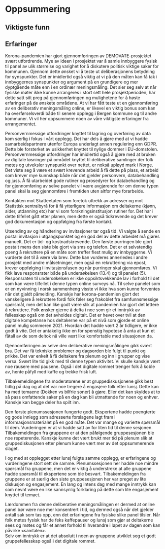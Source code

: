 # Oppsummering {#oppsummering}

## Viktigste funn


## Erfaringer

Korona-pandemien har gjort gjennomføringen av DEMOVATE-prosjektet svært utfordrende. 
Mye av ideen i prosjektet var å samle innbyggere fysisk til panel av ulik størrelse og varighet for å diskutere politisk viktige saker for kommunen. 
Gjennom dette ønsket vi å teste ut deliberasjonens betydning for synspunkter. 
Det er imidlertid også viktig at vi på den måten kan få tak i innbyggernes synspunkter og argument på en grundigere og mer dyptgående måte enn i en ordinær meningsmåling. 
Det sier seg selv at når fysiske møter ikke kunne arrangeres i stort sett hele prosjektperioden, har dette satt sitt preg på gjennomføringen og mulighetene for å høste erfaringer på de ønskete områdene. 
At vi har fått teste ut en gjennomføring av en deliberativ meningsmåling online, er likevel en viktig bonus som kan ha overførselsverdi både til senere opplegg i Bergen kommune og til andre kommuner. 
Vi vil her oppsummere noen av våre viktigste erfaringer fra arrangementet.

Personvernmessige utfordringer knyttet til lagring og overføring av data kom særlig i fokus i vårt opplegg. 
Det har dels å gjøre med at vi hadde samarbeidspartnere utenfor Europa underlagt annen regulering enn GDPR. 
Dette ble forsterket av usikkerhet knyttet til nylige dommer i EU-domstolen. 
Personvernmessige utfordringer har imidlertid også å gjøre med at bruken av digitale løsninger på området knyttet til deliberative samlinger der folk møtes og utveksler synspunkt over nettet, er nokså upløyd mark i Norge. 
Det viste seg å være et svært krevende arbeid å få dette på plass, et arbeid som krever mye kunnskap både når det gjelder personvern, databehandling og juss.
Å få utarbeidet gode rutiner og prosedyrer for databehandling og for gjennomføring av selve panelet vil være avgjørende for om denne typen panel skal la seg gjennomføre i fremtiden uten altfor mye forarbeide. 

Kontakten mot Skatteetaten som foretok uttrekk av adresser og mot Statistisk sentralbyrå for å få ytterligere informasjon om deltakerne (kjønn, alder, utdanning etc) har vi som forskningsinstitusjon rutiner for.
Det har i dette tilfellet gått etter planen, men dette er også tidkrevende og det krever god dokumentasjon og oppfølging fra første kontakt.

Utsending av og håndtering av invitasjoner tar også tid. 
Vi valgte å sende en postal invitasjon i utgangspunktet og en god del av dette arbeidet må gjøres manuelt. 
Det er tid- og kostnadskrevende. 
Den første purringen ble gjort postalt mens den siste ble gjort via sms og telefon. 
Det er et selvstendig poeng å rekruttere på en måte som treffer flest mulig av innbyggerne. 
Vi vurderte det til å være via brev. Dette kan vurderes annerledes i andre prosjekt med andre målsetninger, men også en rekruttering via epost, krever oppfølging i invitasjonsfasen og når purringer skal gjennomføres. 
Vi fikk lave responsrater både på undersøkelsen (13.4) og til panelet (5). 
Responsraten til undersøkelsen er ikke oppsiktsvekkende lav i forhold til det som kan være tilfellet i denne typen online surveys nå. 
Til selve panelet som er en nyvinning i norsk sammenheng visste vi ikke hva som kunne forventes når det gjaldt påmelding. 
Kanskje har korona-pandemien gjort det vanskeligere å rekruttere fordi folk føler seg frakoblet fra samfunnsmessige spørsmål, men det kan like godt være slik at pandemien har gjort det lettere å rekruttere. 
Folk ønsker gjerne å delta i noe som gir et inntrykk av fellesskap også om det avholdes digitalt. 
Det er hevet over tvil at den digitale kompetanse hos deltakerne var på et nivå som gjorde et online panel mulig sommeren 2021. 
Hvordan det hadde vært 2 år tidligere, er ikke godt å vite. 
Det er antakelig ikke en for spenstig hypotese å anta at kun et fåtall av de som deltok nå ville vært like komfortable med situasjonen da.

Gjennomføringen av selve den deliberative meningsmålingen gikk svært bra. 
Det var få tekniske problemer og dagsorden ble fulgt til punkt og prikke. 
Det var enkelt å få deltakere fra plenum og inn i grupper og vise versa. Svært lite tid gikk med til denne typen aktivitet.
Vi skulle kanskje vært noe rausere med pausene. 
Også i det digitale rommet trenger folk å koble av, hente påfyll med kaffe og trekke frisk luft. 

Tilbakemeldingene fra moderatorene er at gruppediskusjonene gikk best tidlig på dag og at det var noe tregere å engasjere folk etter lunsj. 
Dette kan ha med temaene (Dokken vs bilfrie soner) å gjøre. 
Eller det kan skyldes at to så pass omfattende saker på en dag kan bli utmattende for noen og enhver.
Kanskje kan begge deler ha spilt inn. 

Den første plenumssesjonen fungerte godt. 
Ekspertene hadde poengterte og gode innlegg som adresserte forslagene lagt fram i informasjonsmaterialet på en god måte. 
Det var mange og varierte spørsmål til dem. 
Vurderingen er at vi hadde satt av for liten tid til denne sesjonen. 
Tilbakemeldingen fra gruppene er at den påfølgende gruppesesjonen ble noe repeterende.
Kanskje kunne det vært brukt mer tid på plenum slik at gruppediskusjonen etter plenum kunne vært mer av det oppsummerende slaget.

I og med at opplegget etter lunsj fulgte samme opplegg, er erfaringene og vurderingene stort sett de samme. 
Plenumssesjonen her hadde noe mindre spørsmål fra gruppene, men det er viktig å understreke at alle gruppene hadde spørsmål til ekspertene som ble besvart. 
Tilbakemeldingen fra gruppene er at særlig den siste gruppesesjonen her var preget av lite diskusjon og engasjement. 
En lang og intens dag med mange inntrykk kan som nevnt være en like sannsynlig forklaring på dette som lite engasjement knyttet til temaet. 

Lærdommen fra denne deliberative meningsmålingen er dermed at online panel bør være noe mer konsentrert i tid, og dermed også når det gjelder antall sak som tas opp, enn det erfaringene fra fysiske slike panel tilsier. 
Når folk møtes fysisk har de feks kaffepauser og lunsj som gjør at deltakerne sees og møtes og får et annet forhold til hverandre i løpet av dagen som kan påvirke «samtalen».  
Selv om inntrykk er at det absolutt i noen av gruppene utviklet seg et godt gruppefellesskap også i det digitale rommet.
